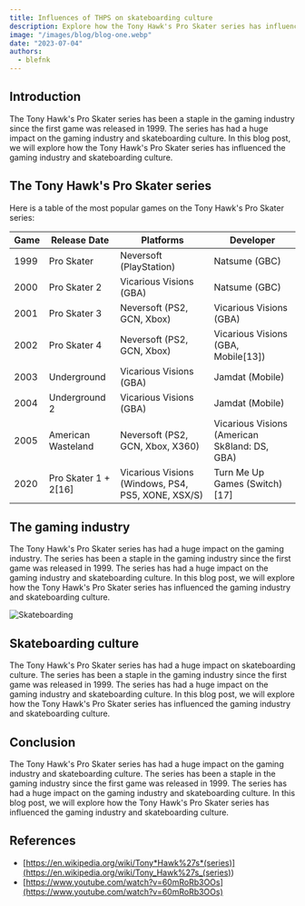 ```yaml
---
title: Influences of THPS on skateboarding culture
description: Explore how the Tony Hawk's Pro Skater series has influenced the gaming industry and skateboarding culture.
image: "/images/blog/blog-one.webp"
date: "2023-07-04"
authors:
  - blefnk
---
```


## Introduction

The Tony Hawk's Pro Skater series has been a staple in the gaming industry since the first game was released in 1999. The series has had a huge impact on the gaming industry and skateboarding culture. In this blog post, we will explore how the Tony Hawk's Pro Skater series has influenced the gaming industry and skateboarding culture.

## The Tony Hawk's Pro Skater series

Here is a table of the most popular games on the Tony Hawk's Pro Skater series:

| Game | Release Date         | Platforms                                          | Developer                                     |
| ---- | -------------------- | -------------------------------------------------- | --------------------------------------------- |
| 1999 | Pro Skater           | Neversoft (PlayStation)                            | Natsume (GBC)                                 |
| 2000 | Pro Skater 2         | Vicarious Visions (GBA)                            | Natsume (GBC)                                 |
| 2001 | Pro Skater 3         | Neversoft (PS2, GCN, Xbox)                         | Vicarious Visions (GBA)                       |
| 2002 | Pro Skater 4         | Neversoft (PS2, GCN, Xbox)                         | Vicarious Visions (GBA, Mobile[13])           |
| 2003 | Underground          | Vicarious Visions (GBA)                            | Jamdat (Mobile)                               |
| 2004 | Underground 2        | Vicarious Visions (GBA)                            | Jamdat (Mobile)                               |
| 2005 | American Wasteland   | Neversoft (PS2, GCN, Xbox, X360)                   | Vicarious Visions (American Sk8land: DS, GBA) |
| 2020 | Pro Skater 1 + 2[16] | Vicarious Visions (Windows, PS4, PS5, XONE, XSX/S) | Turn Me Up Games (Switch)[17]                 |

## The gaming industry

The Tony Hawk's Pro Skater series has had a huge impact on the gaming industry. The series has been a staple in the gaming industry since the first game was released in 1999. The series has had a huge impact on the gaming industry and skateboarding culture. In this blog post, we will explore how the Tony Hawk's Pro Skater series has influenced the gaming industry and skateboarding culture.

<Image
  src="/images/blog/blog-two.webp"
  alt="Skateboarding"
  width={718}
  height={404}
/>

## Skateboarding culture

The Tony Hawk's Pro Skater series has had a huge impact on skateboarding culture. The series has been a staple in the gaming industry since the first game was released in 1999. The series has had a huge impact on the gaming industry and skateboarding culture. In this blog post, we will explore how the Tony Hawk's Pro Skater series has influenced the gaming industry and skateboarding culture.

## Conclusion

The Tony Hawk's Pro Skater series has had a huge impact on the gaming industry and skateboarding culture. The series has been a staple in the gaming industry since the first game was released in 1999. The series has had a huge impact on the gaming industry and skateboarding culture. In this blog post, we will explore how the Tony Hawk's Pro Skater series has influenced the gaming industry and skateboarding culture.

## References

- [https://en.wikipedia.org/wiki/Tony*Hawk%27s*(series)](<https://en.wikipedia.org/wiki/Tony_Hawk%27s_(series)>)
- [https://www.youtube.com/watch?v=60mRoRb3OOs](https://www.youtube.com/watch?v=60mRoRb3OOs)
